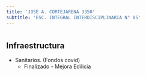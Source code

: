 ```yaml
---
title: 'JOSE A. CORTEJARENA 3350'
subtitle: 'ESC. INTEGRAL INTERDISCIPLINARIA N° 05'
---
```


#
## Infraestructura

* Sanitarios. (Fondos covid) 
    + Finalizado - Mejora Edilicia 



